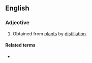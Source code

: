 ==English==

===Adjective===
{{en-adj|-}}

# {{lb|en|obsolete}} Obtained from [[plant]]s by [[distillation]].
#: {{rfquotek|en|Crabb}}

====Related terms====
* {{l|en|abstract}}